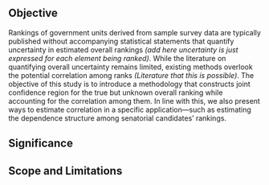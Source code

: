 ## Objective

Rankings of government units derived from sample survey data are typically published without accompanying statistical statements that quantify uncertainty in estimated overall rankings *(add here uncertainty is just expressed for each element being ranked)*. While the literature on quantifying overall uncertainty remains limited, existing methods overlook the potential correlation among ranks *(Literature that this is possible)*. The objective of this study is to introduce a methodology that constructs joint confidence region for the true but unknown overall ranking while accounting for the correlation among them. In line with this, we also present ways to estimate correlation in a specific application—such as estimating the dependence structure among senatorial candidates' rankings.

## Significance

## Scope and Limitations
